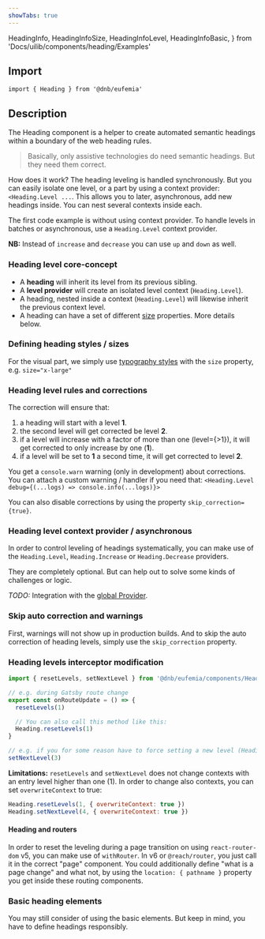 ```yaml
---
showTabs: true
---
```


  HeadingInfo,
  HeadingInfoSize,
  HeadingInfoLevel,
  HeadingInfoBasic,
} from 'Docs/uilib/components/heading/Examples'

## Import

```tsx
import { Heading } from '@dnb/eufemia'
```

## Description

The Heading component is a helper to create automated semantic headings within a boundary of the web heading rules.

> Basically, only assistive technologies do need semantic headings. But they need them correct.

How does it work? The heading leveling is handled synchronously. But you can easily isolate one level, or a part by using a context provider: `<Heading.Level ...`. This allows you to later, asynchronous, add new headings inside. You can nest several contexts inside each.

The first code example is without using context provider. To handle levels in batches or asynchronous, use a `Heading.Level` context provider.

<HeadingInfo />

**NB:** Instead of `increase` and `decrease` you can use `up` and `down` as well.

### Heading level core-concept

- A **heading** will inherit its level from its previous sibling.
- A **level provider** will create an isolated level context (`Heading.Level`).
- A heading, nested inside a context (`Heading.Level`) will likewise inherit the previous context level.
- A heading can have a set of different [size](/uilib/elements/heading#headings) properties. More details below.

### Defining heading styles / sizes

For the visual part, we simply use [typography styles](/uilib/elements/heading) with the `size` property, e.g. `size="x-large"`

<HeadingInfoSize />

### Heading level rules and corrections

The correction will ensure that:

1. a heading will start with a level **1**.
1. the second level will get corrected be level **2**.
1. if a level will increase with a factor of more than one (level=\{>1\}), it will get corrected to only increase by one (**1**).
1. if a level will be set to **1** a second time, it will get corrected to level **2**.

You get a `console.warn` warning (only in development) about corrections. You can attach a custom warning / handler if you need that: `<Heading.Level debug={(...logs) => console.info(...logs)}>`

You can also disable corrections by using the property `skip_correction={true}`.

### Heading level context provider / asynchronous

In order to control leveling of headings systematically, you can make use of the `Heading.Level`, `Heading.Increase` or `Heading.Decrease` providers.

They are completely optional. But can help out to solve some kinds of challenges or logic.

<HeadingInfoLevel />

_TODO:_ Integration with the [global Provider](/uilib/usage/customisation/provider).

### Skip auto correction and warnings

First, warnings will not show up in production builds. And to skip the auto correction of heading levels, simply use the `skip_correction` property.

### Heading levels interceptor modification

```js
import { resetLevels, setNextLevel } from '@dnb/eufemia/components/Heading'

// e.g. during Gatsby route change
export const onRouteUpdate = () => {
  resetLevels(1)

  // You can also call this method like this:
  Heading.resetLevels(1)
}

// e.g. if you for some reason have to force setting a new level (Heading.setNextLevel)
setNextLevel(3)
```

**Limitations:** `resetLevels` and `setNextLevel` does not change contexts with an entry level higher than one (1).
In order to change also contexts, you can set `overwriteContext` to true:

```js
Heading.resetLevels(1, { overwriteContext: true })
Heading.setNextLevel(4, { overwriteContext: true })
```

#### Heading and routers

In order to reset the leveling during a page transition on using `react-router-dom` v5, you can make use of `withRouter`.
In v6 or `@reach/router`, you just call it in the correct "page" component.
You could additionally define "what is a page change" and what not, by using the `location: { pathname }` property you get inside these routing components.

### Basic heading elements

You may still consider of using the basic elements. But keep in mind, you have to define headings responsibly.

<HeadingInfoBasic />
